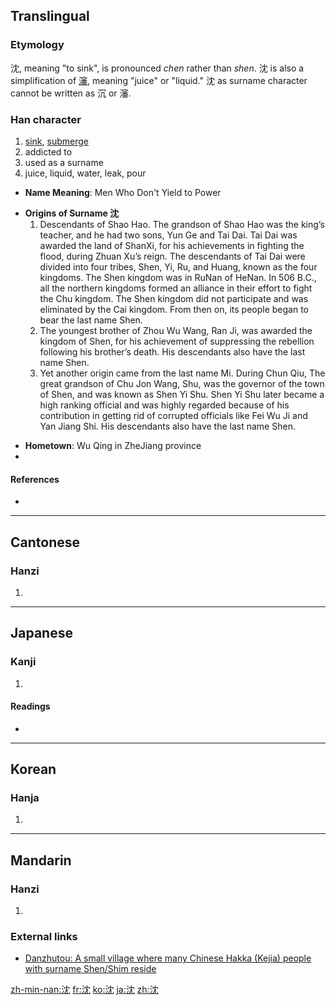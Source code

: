 {{see|沉|瀋}}
==Translingual==

===Etymology===
沈, meaning "to sink", is pronounced ''chen'' rather than ''shen''. 沈 is also a simplification of [[瀋]], meaning "juice" or "liquid." 沈 as surname character cannot be written as 沉 or 瀋.

===Han character===
{{Han char|rn=85|rad=水|as=04|sn=7|four=3411<sub>2</sub>|canj=水中月山 (ELBU)}}

# [[sink]], [[submerge]]
# addicted to
# used as a surname
# juice, liquid, water, leak, pour

* '''Name Meaning''': Men Who Don't Yield to Power

* '''Origins of Surname 沈'''
*# Descendants of Shao Hao. The grandson of Shao Hao was the king’s teacher, and he had two sons, Yun Ge and Tai Dai. Tai Dai was awarded the land of ShanXi, for his achievements in fighting the flood, during Zhuan Xu’s reign. The descendants of Tai Dai were divided into four tribes, Shen, Yi, Ru, and Huang, known as the four kingdoms. The Shen kingdom was in RuNan of HeNan. In 506 B.C., all the northern kingdoms formed an alliance in their effort to fight the Chu kingdom. The Shen kingdom did not participate and was eliminated by the Cai kingdom. From then on, its people began to bear the last name Shen.
*# The youngest brother of Zhou Wu Wang, Ran Ji, was awarded the kingdom of Shen, for his achievement of suppressing the rebellion following his brother’s death. His descendants also have the last name Shen.
*# Yet another origin came from the last name Mi. During Chun Qiu, The great grandson of Chu Jon Wang, Shu, was the governor of the town of Shen, and was known as Shen Yi Shu. Shen Yi Shu later became a high ranking official and was highly regarded because of his contribution in getting rid of corrupted officials like Fei Wu Ji and Yan Jiang Shi. His descendants also have the last name Shen.

* '''Hometown''': Wu Qing in ZheJiang province
* 

====References====
* {{Han ref|kx=0610.060|dkj=17189|dj=1002.150|hdz=31572.070|uh=6C88|ud=27784|bh=A848|bd=43080}}

----

==Cantonese==

===Hanzi===
{{yue-hanzi|jyut=|y=sam2}}

# {{defn|Cantonese}}

----

==Japanese==

===Kanji===
{{ja-kanji|grade=c|rs=水04}}

# {{defn|Japanese}}

====Readings====
* {{ja-readings|on=[[ちん]] (chin), [[じん]] (jin), [[しん]] (shin)|kun=[[しずむ]] (shizumu), [[しずめる]] (shizumeru)}}

----

==Korean==

===Hanja===
{{ko-hanja|hangeul=[[침]], [[심]]|eumhun=|rv=chim, sim|mr=ch'im, sim|y=chim, sim}}

# {{defn|Korean}}

----

==Mandarin==

===Hanzi===
{{cmn-hanzi|tra=瀋|pin=[[shěn]] ([[shen3]])|wg=shen<sup>3</sup>}}

# {{defn|Mandarin}}

===External links===
*[http://en.wikipedia.org/wiki/Danzhutou Danzhutou: A small village where many Chinese Hakka (Kejia) people with surname Shen/Shim reside]


[[zh-min-nan:沈]]
[[fr:沈]]
[[ko:沈]]
[[ja:沈]]
[[zh:沈]]